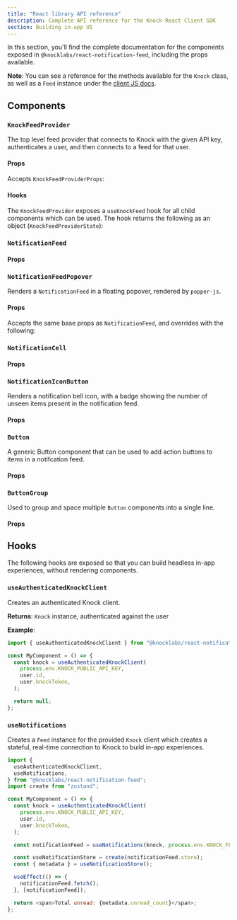 ```yaml
---
title: "React library API reference"
description: Complete API reference for the Knock React Client SDK
section: Building in-app UI
---
```



In this section, you'll find the complete documentation for the components exposed in `@knocklabs/react-notification-feed`, including the props available.

**Note**: You can see a reference for the methods available for the `Knock` class, as well as a `Feed` instance under the [client JS docs](/in-app-ui/javascript/reference).

## Components

### `KnockFeedProvider`

The top level feed provider that connects to Knock with the given API key, authenticates a user, and then connects to a feed for that user.

#### Props

Accepts `KnockFeedProviderProps`:

<Attributes>
  <Attribute
    name="apiKey"
    type="string*"
    description="The public API key for the environment"
  />
  <Attribute
    name="userId"
    type="string*"
    description="The authenticated user to retrieve a feed for"
  />
  <Attribute name="userToken" type="string" description="TODO" />
  <Attribute
    name="feedId"
    type="string"
    description="A JWT for the authenticated user to verify their identity with, signed with the private key provided in the Knock dashboard"
  />
  <Attribute
    name="host"
    type="string"
    description="A custom API host for Knock"
  />
  <Attribute
    name="defaultFeedOptions"
    type="FeedClientOptions"
    description="Set defaults for `tenant`, `has_tenant`, `source`, or `archived` to scope all subsequent feed queries"
  />
  <Attribute
    name="colorMode"
    type="ColorMode"
    description="Sets the theme as either light or dark mode (defaults to light)."
  />
  <Attribute
    name="rootless"
    type="boolean"
    description="When set as false, doesn't wrap the children in a `<KnockFeedContainer>`"
  />
</Attributes>

#### Hooks

The `KnockFeedProvider` exposes a `useKnockFeed` hook for all child components which can be used. The hook returns the following as an object (`KnockFeedProviderState`):

<Attributes>
  <Attribute
    name="knock"
    type="Knock"
    description="The instance of the Knock client"
  />
  <Attribute
    name="feedClient"
    type="Feed"
    description="The instance of the authenticated Feed"
  />
  <Attribute
    name="useFeedStore"
    type="UseStore<FeedStoreState>"
    description="A zustand store containing the FeedStoreState"
  />
  <Attribute
    name="status"
    type="FilterStatus"
    description="Current value of the filter status for the Feed"
  />
  <Attribute
    name="setStatus"
    type="function"
    description="A function to set the current FilterStatus"
  />
  <Attribute
    name="colorMode"
    type="ColorMode"
    description="The current theme color"
  />
</Attributes>

### `NotificationFeed`

#### Props

<Attributes>
  <Attribute
    name="EmptyComponent*"
    type="ReactNode"
    description="The empty component to render, when not set defaults to <EmptyFeed />."
  />
  <Attribute
    name="renderItem"
    type="function"
    description="A function invoked per `FeedItem` to be rendered that should return a cell to be rendered in the feed. Useful when you want to render a custom feed cell. Defaults to rendering a `NotificationCell`."
  />
  <Attribute
    name="onNotificationClick"
    type="function"
    description="A custom function to be invoked when a notification cell is clicked."
  />
  <Attribute
    name="onMarkAllAsReadClick"
    type="function"
    description="A custom function to be invoked when the `Mark all as read` button is clicked."
  />
</Attributes>

### `NotificationFeedPopover`

Renders a `NotificationFeed` in a floating popover, rendered by `popper-js`.

#### Props

Accepts the same base props as `NotificationFeed`, and overrides with the following:

<Attributes>
  <Attribute
    name="isVisible*"
    type="boolean"
    description="Whether or not to show the popover."
  />
  <Attribute
    name="onClose*"
    type="function"
    description="The function to be invoked when the popover is closed."
  />
  <Attribute
    name="onOpen"
    type="function"
    description="A function that's invoked whenever the feed popover is opened, useful for updating any items in view and marking them as read, seen, or archived."
  />
  <Attribute
    name="buttonRef*"
    type="RefObject<HTMLElement>"
    description="A ref of the button to position the popover adjacent to."
  />
  <Attribute
    name="closeOnClickOutside"
    type="boolean"
    description="When true, will close the popover whenever any area outside of the popover is clicked."
  />
  <Attribute
    name="placement"
    type="Placement"
    description="Determines the popper-js position of the popover (defaults to `bottom-end`)."
  />
</Attributes>

### `NotificationCell`

#### Props

<Attributes>
  <Attribute
    name="item*"
    type="FeedItem"
    description="The feed item (notification) to render"
  />
  <Attribute
    name="onItemClick"
    type="function"
    description="The function to be invoked when the row is clicked"
  />
  <Attribute
    name="avatar"
    type="ReactNode"
    description="Render a custom avatar for the feed item"
  />
  <Attribute
    name="archiveButton"
    type="ReactNode"
    description="Render a custom archive button for the feed item"
  />
  <Attribute
    name="children"
    type="ReactNode"
    description="A set of children to render inside of the cell, will be rendered under the main content in a `rnf-notification-cell__child-content` div. Useful for rendering action buttons."
  />
</Attributes>

### `NotificationIconButton`

Renders a notification bell icon, with a badge showing the number of unseen items present in the notification feed.

#### Props

<Attributes>
  <Attribute
    name="onClick*"
    type="function"
    description="The function to be invoked when the IconButton is clicked"
  />
  <Attribute
    name="badgeCountType"
    type="enum"
    description="One of `unseen` | `unread` | `all` to determine which count to display"
  />
</Attributes>

### `Button`

A generic Button component that can be used to add action buttons to items in a notifcation feed.

#### Props

<Attributes>
  <Attribute
    name="variant"
    type="string"
    description="The variant of the button; either `primary` or `secondary`. Defaults to `primary`."
  />
  <Attribute
    name="loadingText"
    type="string"
    description="Text to display while the button is loading."
  />
  <Attribute
    name="isLoading"
    type="boolean"
    description="When true, will display a spinner next to the `loadingText` (if present)."
  />
  <Attribute
    name="isDisabled"
    type="boolean"
    description="When true, will mark the button as disabled."
  />
  <Attribute
    name="isFullWidth"
    type="boolean"
    description="When true, will make the button occupy 100% of the parent container."
  />
  <Attribute
    name="onClick*"
    type="function"
    description="The click handler to be invoked when the button is clicked."
  />
  <Attribute
    name="children"
    type="ReactNode"
    description="The text to display inside of the button."
  />
</Attributes>

### `ButtonGroup`

Used to group and space multiple `Button` components into a single line.

#### Props

<Attributes>
  <Attribute
    name="children*"
    type="ReactNode"
    description="One or more `Button` components"
  />
</Attributes>

## Hooks

The following hooks are exposed so that you can build headless in-app experiences, without rendering components.

### `useAuthenticatedKnockClient`

Creates an authenticated Knock client.

**Returns**: `Knock` instance, authenticated against the user

**Example**:

```jsx
import { useAuthenticatedKnockClient } from "@knocklabs/react-notification-feed";

const MyComponent = () => {
  const knock = useAuthenticatedKnockClient(
    process.env.KNOCK_PUBLIC_API_KEY,
    user.id,
    user.knockToken,
  );

  return null;
};
```

### `useNotifications`

Creates a `Feed` instance for the provided `Knock` client which creates a stateful, real-time connection to Knock to build in-app experiences.

```js
import {
  useAuthenticatedKnockClient,
  useNotifications,
} from "@knocklabs/react-notification-feed";
import create from "zustand";

const MyComponent = () => {
  const knock = useAuthenticatedKnockClient(
    process.env.KNOCK_PUBLIC_API_KEY,
    user.id,
    user.knockToken,
  );

  const notificationFeed = useNotifications(knock, process.env.KNOCK_FEED_ID);

  const useNotificationStore = create(notificationFeed.store);
  const { metadata } = useNotificationStore();

  useEffect(() => {
    notificationFeed.fetch();
  }, [notificationFeed]);

  return <span>Total unread: {metadata.unread_count}</span>;
};
```
